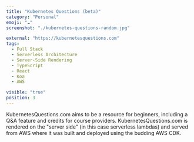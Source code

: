 ```yaml
---
title: "Kubernetes Questions (beta)"
category: "Personal"
emoji: "☁️"
screenshot: "./kubernetes-questions-random.jpg"

external: "https://kubernetesquestions.com"
tags:
  - Full Stack
  - Serverless Architecture
  - Server-Side Rendering
  - TypeScript
  - React
  - Koa
  - AWS

visible: "true"
position: 3
---
```


KubernetesQuestions.com aims to be a resource for beginners, including a Q&A feature and credits for course providers.
KubernetesQuestions.com is rendered on the "server side" (in this case serverless lambdas) and served from AWS where it was built and deployed using the budding AWS CDK.
